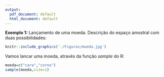 ---
output:
  pdf_document: default
  html_document: default
---

**Exemplo 1:** Lançamento de uma moeda. Descrição do espaço amostral com duas possibilidades:

```{r, out.width='50%'}
knitr::include_graphics('./Figuras/moeda.jpg')
```

Vamos lancar uma moeda, através da função *sample* do R:

```{r}
moeda=c("cara","coroa")
sample(moeda,size=1)
```